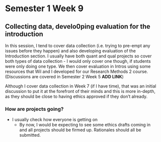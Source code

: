 # Semester 1 Week 9 {.unnumbered}

## Collecting data, develo0ping evaluation for the introduction

In this session, I tend to cover data collection (i.e. trying to pre-empt any issues before they happen) and also developing evaluation of the Introduction section. I usually have both quant and qual projects so cover both types of data collection - I would only cover one though, if students were only doing one type. We then cover evaluation in Intros using some resources that Wil and I developed for our Research Methods 2 course. (Discussions are covered in Semester 2 Week 5 **ADD LINK**)

Although I cover data collection in Week 7 (if I have time), that was an initial discussion to put it at the forefront of their minds and this is more in-depth, as they should be close to having ethics approved if they don't already. 

### How are projects going?

-   I usually check how everyone is getting on 
    - By now, I would be expecting to see some ethics drafts coming in and all projects should be firmed up. Rationales should all be submitted. 
